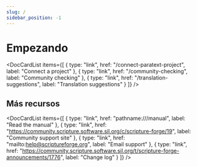 ```yaml
---
slug: /
sidebar_position: -1
---
```



# Empezando

<DocCardList
  items={[
    { type: "link", href: "/connect-paratext-project", label: "Connect a project" },
    { type: "link", href: "/community-checking", label: "Community checking" },
    { type: "link", href: "/translation-suggestions", label: "Translation suggestions" }
  ]}
/>

## Más recursos

<DocCardList
  items={[
    { type: "link", href: "pathname:///manual", label: "Read the manual" },
    {
      type: "link",
      href: "https://community.scripture.software.sil.org/c/scripture-forge/19",
      label: "Community support site"
    },
    { type: "link", href: "mailto:help@scriptureforge.org", label: "Email support" },
    {
      type: "link",
      href: "https://community.scripture.software.sil.org/t/scripture-forge-announcements/1776",
      label: "Change log"
    }
  ]}
/>
